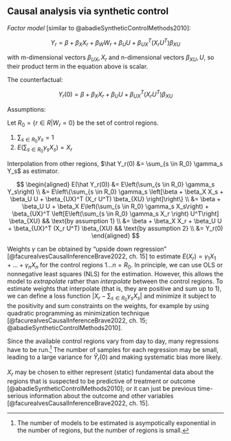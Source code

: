 ## Causal analysis via synthetic control {#sec-synth}

_Factor model_ [similar to @abadieSyntheticControlMethods2010]:

$$
Y_r = \beta + \beta_X X_r + \beta_W W_r + \beta_U U + \beta_{UX}^T (X_r U^T) \beta_{XU}
$$

with m-dimensional vectors $\beta_{UX}, X_r$ and n-dimensional vectors $\beta_{XU}, U$, so their product term in the equation above is scalar.

The counterfactual:

$$
Y_r(0) = \beta + \beta_X X_r + \beta_U U + \beta_{UX}^T (X_r U^T) \beta_{XU}
$$

Assumptions:

Let $R_0 = \{r \in R|W_r=0\}$ be the set of control regions.

1. $\sum_{s \in R_0} \gamma_s = 1$
2. $E(\sum_{s \in R_0} \gamma_s X_s) = X_r$

Interpolation from other regions, $\hat Y_r(0) &= \sum_{s \in R_0} \gamma_s Y_s$ as estimator.

$$
\begin{aligned}
E(\hat Y_r(0)) &= E\left(\sum_{s \in R_0} \gamma_s Y_s\right) \\
&= E\left\{\sum_{s \in R_0} \gamma_s \left[\beta + \beta_X X_s + \beta_U U + \beta_{UX}^T (X_r U^T) \beta_{XU} \right]\right\} \\
&= \beta + \beta_U U + \beta_X E\left(\sum_{s \in R_0} \gamma_s  X_s\right) + \beta_{UX}^T \left[E\left(\sum_{s \in R_0} \gamma_s X_r \right) U^T\right] \beta_{XU} && \text{by assumption 1} \\
&= \beta + \beta_X X_r + \beta_U U + \beta_{UX}^T (X_r U^T) \beta_{XU} && \text{by assumption 2} \\
&= Y_r(0)
\end{aligned}
$$

Weights $\gamma$ can be obtained by "upside down regression" [@facurealvesCausalInferenceBrave2022, ch. 15] to estimate $E(X_r)=\gamma_1 X_1 + ... + \gamma_n X_n$ for the control regions $1...n=R_0$. In principle, we can use OLS or nonnegative least squares (NLS) for the estimation. However, this allows the model to _extrapolate_ rather than _interpolate_ between the control regions. To estimate weights that interpolate (that is, they are positive and sum up to 1), we can define a loss function $\left|X_r - \sum_{s \in R_0} \gamma_s X_s\right|$ and minimize it subject to the positivity and sum constraints on the weights, for example by using quadratic programming as minimization technique [@facurealvesCausalInferenceBrave2022, ch. 15; @abadieSyntheticControlMethods2010].

Since the available control regions vary from day to day, many regressions have to be run.^[The number of models to be estimated is asympotically exponential in the number of regions, but the number of regions is small.] The number of samples for each regression may be small, leading to a large variance for $\hat Y_r(0)$ and making systematic bias more likely.

$X_r$ may be chosen to either represent (static) fundamental data about the regions that is suspected to be predictive of treatment or outcome [@abadieSyntheticControlMethods2010]; or it can just be previous time-serious information about the outcome and other variables [@facurealvesCausalInferenceBrave2022, ch. 15].

<!-- This is location-based matching

Alternative: @MatrixProfileStumpy for time-based matching. But: would assume that confounders are time-invariant, not plausible; or that they are fully caught somehow by the time series, also not too plausible.

cite Abadie, Cunningham

### Selecting control regions based on the distance

- reverse and effect

### Selecting control regions based on sociodemographics

Variables

Methods:
- correlation
- linear regression
- PC regression
- PLS regression
- NMF regression

visualize "maps of Germany" based on first 2 components

select n_components based on cross-validation

### Selecting control regions based on high predictive quality

#### manually

#### using tf-causalimpact

### Bias from incomplete protest data

#### Difficulties with small protest events

#### Difficulties with large protest events -->

